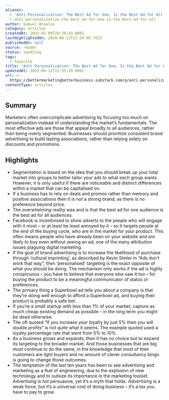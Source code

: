 ```yaml
---
aliases:
  - 'Anti-Personalization: The Best Ad for One, Is the Best Ad for All'
  - anti-personalization-the-best-ad-for-one-is-the-best-ad-for-all
author: Samuel Brealey
category: articles
createdAt: 2025-02-09T20:38:43.000Z
lastHighlightedOn: 2024-08-12T21:20:05.762Z
publishedOn: null
source: reader
status: seedling
tags:
  - favorite
title: 'Anti-Personalization: The Best Ad for One, Is the Best Ad for All'
updatedAt: 2025-04-12T15:55:19.000Z
url: >-
  https://bettermarketingbetterbusiness.substack.com/p/anti-personalization-the-best-ad?utm_source=substack&utm_medium=email
contentType: articles
---
```

## Summary

Marketers often overcomplicate advertising by focusing too much on personalization instead of understanding the market’s fundamentals. The most effective ads are those that appeal broadly to all audiences, rather than being overly segmented. Businesses should prioritize consistent brand advertising to build lasting associations, rather than relying solely on discounts and promotions.

## Highlights

- Segmentation is based on the idea that you should break up your total market into groups to better tailor your ads to what each group wants. However, it is only useful if there are noticeable and distinct differences within a market that can be capitalised on.
- If a business has to rely on deals and promos rather than memory and positive associations then it is not a strong brand, as there is no preference beyond price.
- The overwhelming reality was and is that the best ad for one audience is the best ad for all audiences.
- Facebook is incentivised to show adverts to the people who will engage with it most – or at least be least annoyed by it – so it targets people at the end of the buying cycle, who are in the market for your product. This often means people who have already been on your website and are likely to buy even without seeing an ad; one of the many attribution issues plaguing digital marketing.
- If the goal of brand advertising is to increase the likelihood of purchase through ‘cultural imprinting’, as described by Kevin Simler in “Ads don’t work that way”, then ‘personalised’ targeting is the exact opposite of what you should be doing.
  The mechanism only works if the ad is highly conspicuous – you have to believe that everyone else saw it too – for buying the product to be a meaningful communicator of status or preferences.
- The primary thing a Superbowl ad tells you about a company is that they’re doing well enough to afford a Superbowl ad, and buying their product is probably a safe bet.
- If you’re a small startup with less than 1% of your market, capture as much cheap existing demand as possible – in the long term you might be dead otherwise.
- The oft quoted “If you increase your loyalty by just 5% then you will double profits” is not quite what it seems. The example quoted used a loyalty percentage rate that went from 5% to 10%.
- As a business grows and expands, then it has no choice but to expand its targeting to the broader market. And those businesses that are big must continue to do the same, in the knowledge that most of their customers are light buyers and no amount of clever consultancy bingo is going to change those outcomes.
- The temptation of the last ten years has been to see advertising and marketing as a feat of engineering, due to the explosion of new technology and to outsize its importance in the marketing toolset. Advertising is not persuasive, yet it’s a myth that holds. Advertising is a weak force, but it’s a universal cost of doing business – it’s a tax you have to pay to grow.
